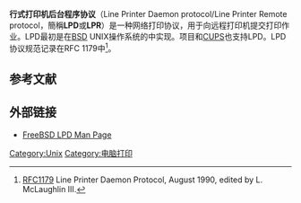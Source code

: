 '''行式打印机后台程序协议'''（Line Printer Daemon protocol/Line Printer Remote protocol，簡稱'''LPD'''或'''LPR'''）是一种网络打印协议，用于向远程打印机提交打印作业。LPD最初是在[[BSD|BSD]] UNIX操作系统的{{link-en|Berkeley打印系统 |Berkeley printing system}}中实现。{{link-en|LPRng }}项目和[[CUPS|CUPS]]也支持LPD。LPD协议规范记录在RFC 1179中<ref>[http://www.rfc-editor.org/rfc/rfc1179.txt RFC1179] {{Wayback|url=http://www.rfc-editor.org/rfc/rfc1179.txt |date=20190226131824 }} Line Printer Daemon Protocol, August 1990, edited by L. McLaughlin III.</ref>。 

== 参考文献 ==
{{Reflist}}

== 外部链接 ==

* [https://www.freebsd.org/cgi/man.cgi?query=lpd&sektion=8 FreeBSD LPD Man Page] {{Wayback|url=https://www.freebsd.org/cgi/man.cgi?query=lpd&sektion=8 |date=20201219205810 }}

[[Category:Unix|Category:Unix]]
[[Category:电脑打印|Category:电脑打印]]